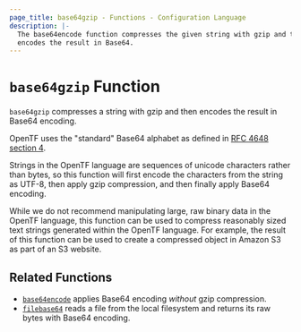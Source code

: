 ```yaml
---
page_title: base64gzip - Functions - Configuration Language
description: |-
  The base64encode function compresses the given string with gzip and then
  encodes the result in Base64.
---
```


# `base64gzip` Function

`base64gzip` compresses a string with gzip and then encodes the result in
Base64 encoding.

OpenTF uses the "standard" Base64 alphabet as defined in
[RFC 4648 section 4](https://tools.ietf.org/html/rfc4648#section-4).

Strings in the OpenTF language are sequences of unicode characters rather
than bytes, so this function will first encode the characters from the string
as UTF-8, then apply gzip compression, and then finally apply Base64 encoding.

While we do not recommend manipulating large, raw binary data in the OpenTF
language, this function can be used to compress reasonably sized text strings
generated within the OpenTF language. For example, the result of this
function can be used to create a compressed object in Amazon S3 as part of
an S3 website.

## Related Functions

* [`base64encode`](/docs/language/functions/base64encode) applies Base64 encoding _without_
  gzip compression.
* [`filebase64`](/docs/language/functions/filebase64) reads a file from the local filesystem
  and returns its raw bytes with Base64 encoding.
